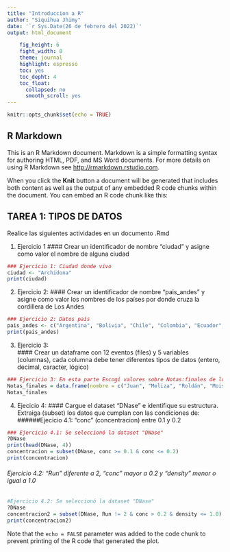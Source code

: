 ```yaml
---
title: "Introduccion a R"
author: "Siquihua Jhimy"
date: '`r Sys.Date(26 de febrero del 2022)`'
output: html_document

    fig_height: 6
    fight_width: 8
    theme: journal
    highlight: espresso
    toc: yes
    toc_depht: 4
    toc_float:
      collapsed: no
      smooth_scroll: yes
---
```


```r
knitr::opts_chunk$set(echo = TRUE)
```

## R Markdown

This is an R Markdown document. Markdown is a simple formatting syntax for authoring HTML, PDF, and MS Word documents. For more details on using R Markdown see <http://rmarkdown.rstudio.com>.

When you click the **Knit** button a document will be generated that includes both content as well as the output of any embedded R code chunks within the document. You can embed an R code chunk like this:

## TAREA 1: TIPOS DE DATOS

Realice las siguientes actividades en un documento .Rmd

1. Ejercicio 1
#### Crear un identificador de nombre "ciudad" y asigne como valor el nombre de alguna ciudad
```r
### Ejercicio 1: Ciudad donde vivo
ciudad <- "Archidona"
print(ciudad)
```

2. Ejercicio 2: 
#### Crear un identificador de nombre "pais_andes" y asigne como valor los nombres de los países por donde cruza la cordillera de Los Andes

```r
### Ejercicio 2: Datos país
pais_andes <- c("Argentina", "Bolivia", "Chile", "Colombia", "Ecuador", "Perú", "Venezuela")
print(pais_andes)
```

3. Ejercicio 3:  
#### Crear un dataframe con 12 eventos (files) y 5 variables (columnas), cada columna debe tener diferentes tipos de datos (entero, decimal, caracter, lógico)

```r
### Ejercicio 3: En esta parte Escogí valores sobre Notas:finales de los diferentes estudiantes
Notas_finales = data.frame(nombre = c("Juan", "Meliza", "Roldán", "Moises", "Pedro", "Lizeth", "Liliana", "Fernanda", "Mishell", "Rosa", "Gabriel", "Luis"), apellido = c("Castro", "Villa", "Roa", "Gualapuro", "Guitierrez", "Sánchez", "Montenegro", "Jiménez", "Toledo", "Alvarado", "Garcia", "Cerda"), numero = c("90", "80", "60", "70", "75", "90", "55", "65", "90", "80", "69", "78"), calificación = c("8", "9", "9", "7.5", "6", "9", "9", "8", "7", "8.5", "9", "10"), final = c("8", "9", "8", "9", "7.6", "7.8", "8.6", "8.8", "9", "8.7", "9.5", "10"))
Notas_finales
```

4. Ejecicio 4: 
#### Cargue el dataset "DNase" e identifique su estructura. Extraiga (subset) los datos que cumplan con las condiciones de:
######Ejecicio 4.1: "conc" (concentracion) entre 0.1 y 0.2

```r
### Ejercicio 4.1: Se seleccionó la dataset "DNase"
?DNase
print(head(DNase, 4))
concentracion = subset(DNase, conc >= 0.1 & conc <= 0.2)
print(concentracion)
```
###### Ejercicio 4.2: "Run" diferente a 2, "conc" mayor a 0.2 y "density" menor o igual a 1.0

```r
#Ejercicio 4.2: Se seleccionó la dataset "DNase"
?DNase
concentracion2 = subset(DNase, Run != 2 & conc > 0.2 & density <= 1.0)
print(concentracion2)
```

Note that the `echo = FALSE` parameter was added to the code chunk to prevent printing of the R code that generated the plot.
